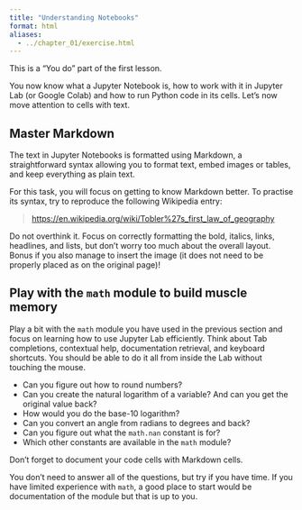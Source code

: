 ```yaml
---
title: "Understanding Notebooks"
format: html
aliases:
  - ../chapter_01/exercise.html
---
```


This is a ["You do"]{.accent} part of the first lesson.

You now know what a Jupyter Notebook is, how to work with it in Jupyter Lab
(or Google Colab) and how to run Python code in its cells. Let's now move attention to
cells with text.

## Master Markdown

The text in Jupyter Notebooks is formatted using Markdown, a straightforward syntax allowing you to format text, embed images or tables, and keep everything as plain text.

For this task, you will focus on getting to know Markdown better. To practise its syntax, try to reproduce the following Wikipedia entry:

> [https://en.wikipedia.org/wiki/Tobler%27s_first_law_of_geography](https://en.wikipedia.org/wiki/Tobler%27s_first_law_of_geography)


::: {.callout-tip}
Do not overthink it. Focus on correctly formatting the bold, italics, links, headlines, and lists, but don’t worry too much about the overall layout. Bonus if you also manage to insert the image (it does not need to be properly placed as on the original page)!
:::

## Play with the `math` module to build muscle memory

Play a bit with the `math` module you have used in the previous section and focus on learning how to use Jupyter Lab efficiently. Think about Tab completions, contextual help, documentation retrieval, and keyboard shortcuts. You should be able to do it all from inside the Lab without touching the mouse.

- Can you figure out how to round numbers?
- Can you create the natural logarithm of a variable? And can you get the original value back?
- How would you do the base-10 logarithm?
- Can you convert an angle from radians to degrees and back?
- Can you figure out what the `math.nan` constant is for?
- Which other constants are available in the `math` module?

Don't forget to document your code cells with Markdown cells.

::: {.callout-tip}
You don't need to answer all of the questions, but try if you have time. If you have limited experience with `math`, a good place to start would be documentation of the module but that is up to you.
:::